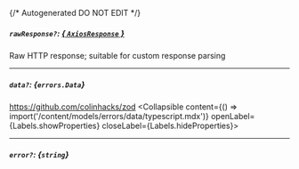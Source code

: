 {/* Autogenerated DO NOT EDIT  */}

##### `rawResponse?`: [*{ `AxiosResponse` }*](https://axios-http.com/docs/res_schema)
Raw HTTP response; suitable for custom response parsing

---
##### `data?`: *{`errors.Data`}*
https://github.com/colinhacks/zod
<Collapsible content={() => import('/content/models/errors/data/typescript.mdx')} openLabel={Labels.showProperties} closeLabel={Labels.hideProperties}>
</Collapsible>

---
##### `error?`: *{`string`}*


